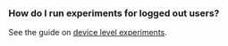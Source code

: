### How do I run experiments for logged out users?

See the guide on [device level experiments](/client/concepts/persistent_assignment).
